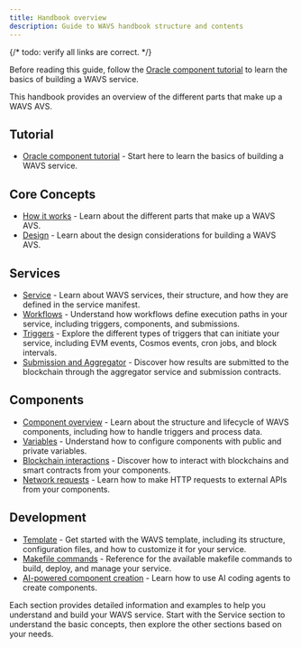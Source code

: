 ```yaml
---
title: Handbook overview
description: Guide to WAVS handbook structure and contents
---
```

<!--docsignore
docsignore-->

<Callout title="Follow the tutorial" type="info">
{/* todo: verify all links are correct. */}

Before reading this guide, follow the [Oracle component tutorial](/tutorial/1-overview) to learn the basics of building a WAVS service.

</Callout>

This handbook provides an overview of the different parts that make up a WAVS AVS.

## Tutorial

- [Oracle component tutorial](/tutorial/1-overview) - Start here to learn the basics of building a WAVS service.

## Core Concepts

- [How it works](../how-it-works) - Learn about the different parts that make up a WAVS AVS.
- [Design](../design) - Learn about the design considerations for building a WAVS AVS.

## Services

- [Service](./service) - Learn about WAVS services, their structure, and how they are defined in the service manifest.
- [Workflows](./workflows) - Understand how workflows define execution paths in your service, including triggers, components, and submissions.
- [Triggers](./triggers) - Explore the different types of triggers that can initiate your service, including EVM events, Cosmos events, cron jobs, and block intervals.
- [Submission and Aggregator](./submission) - Discover how results are submitted to the blockchain through the aggregator service and submission contracts.

## Components
- [Component overview](./components/component) - Learn about the structure and lifecycle of WAVS components, including how to handle triggers and process data.
- [Variables](./components/variables) - Understand how to configure components with public and private variables.
- [Blockchain interactions](./components/blockchain-interactions) - Discover how to interact with blockchains and smart contracts from your components.
- [Network requests](./components/network-requests) - Learn how to make HTTP requests to external APIs from your components.

## Development
- [Template](./template) - Get started with the WAVS template, including its structure, configuration files, and how to customize it for your service.
- [Makefile commands](./commands) - Reference for the available makefile commands to build, deploy, and manage your service.
- [AI-powered component creation](./ai) - Learn how to use AI coding agents to create components.

Each section provides detailed information and examples to help you understand and build your WAVS service. Start with the Service section to understand the basic concepts, then explore the other sections based on your needs.
